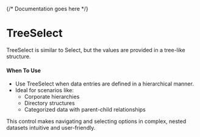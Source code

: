

<Meta of={TreeSelectStories} />

{/* Documentation goes here */}

# TreeSelect

TreeSelect is similar to Select, but the values are provided in a tree-like structure.

#### **When To Use**
- Use TreeSelect when data entries are defined in a hierarchical manner.  
- Ideal for scenarios like:  
  - Corporate hierarchies  
  - Directory structures  
  - Categorized data with parent-child relationships  

This control makes navigating and selecting options in complex, nested datasets intuitive and user-friendly.


<Canvas meta={TreeSelectStories.default} />
